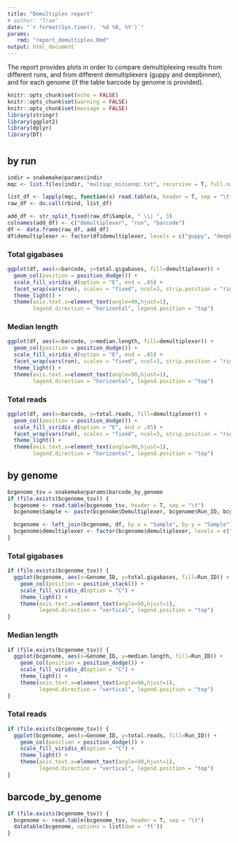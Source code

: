 ```yaml
---
title: "Demultiplex report"
# author: "Tram"
date: "`r format(Sys.time(), '%d %B, %Y')`"
params:
   rmd: "report_demultiplex.Rmd"
output: html_document
---
```

The report provides plots in order to compare demultiplexing results from different runs, and from different demultiplexers (guppy and deepbinner), and for each genome (if the table barcode by genome is provided).

```r
knitr::opts_chunk$set(echo = FALSE)
knitr::opts_chunk$set(warning = FALSE)
knitr::opts_chunk$set(message = FALSE)
library(stringr)
library(ggplot2)
library(dplyr)
library(DT)
```

#  {.tabset .tabset-fade }
## by run
```r
indir = snakemake@params$indir
mqc <- list.files(indir, "multiqc_minionqc.txt", recursive = T, full.names = T)

list_df <- lapply(mqc, function(x) read.table(x, header = T, sep = "\t"))
raw_df <- do.call(rbind, list_df)
```

```r
add_df <- str_split_fixed(raw_df$Sample, " \\| ", 3)
colnames(add_df) <- c("demultiplexer", "run", "barcode")
df <- data.frame(raw_df, add_df)
df$demultiplexer <- factor(df$demultiplexer, levels = c("guppy", "deepbinner"), ordered = F)
```

### Total gigabases

```r
ggplot(df, aes(x=barcode, y=total.gigabases, fill=demultiplexer)) +
  geom_col(position = position_dodge()) +
  scale_fill_viridis_d(option = "E", end = .85) +
  facet_wrap(vars(run), scales = "fixed", ncol=3, strip.position = "right") +
  theme_light() +
  theme(axis.text.x=element_text(angle=90,hjust=1),
        legend.direction = "horizontal", legend.position = "top")
```

### Median length

```r
ggplot(df, aes(x=barcode, y=median.length, fill=demultiplexer)) +
  geom_col(position = position_dodge()) +
  scale_fill_viridis_d(option = "E", end = .85) +
  facet_wrap(vars(run), scales = "fixed", ncol=3, strip.position = "right") +
  theme_light() +
  theme(axis.text.x=element_text(angle=90,hjust=1),
        legend.direction = "horizontal", legend.position = "top")
```

### Total reads

```r
ggplot(df, aes(x=barcode, y=total.reads, fill=demultiplexer)) +
  geom_col(position = position_dodge()) +
  scale_fill_viridis_d(option = "E", end = .85) +
  facet_wrap(vars(run), scales = "fixed", ncol=3, strip.position = "right") +
  theme_light() +
  theme(axis.text.x=element_text(angle=90,hjust=1),
        legend.direction = "horizontal", legend.position = "top")
```

## by genome
```r
bcgenome_tsv = snakemake@params$barcode_by_genome
if (file.exists(bcgenome_tsv)) {
  bcgenome <- read.table(bcgenome_tsv, header = T, sep = "\t")
  bcgenome$Sample <- paste(bcgenome$Demultiplexer, bcgenome$Run_ID, bcgenome$ONT_Barcode, sep = " | ")

  bcgenome <- left_join(bcgenome, df, by.x = "Sample", by.y = "Sample", all.x = T)
  bcgenome$demultiplexer <- factor(bcgenome$demultiplexer, levels = c("guppy", "deepbinner"), ordered = F)
}
```

### Total gigabases

```r
if (file.exists(bcgenome_tsv)) {
  ggplot(bcgenome, aes(x=Genome_ID, y=total.gigabases, fill=Run_ID)) +
    geom_col(position = position_stack()) +
    scale_fill_viridis_d(option = "C") +
    theme_light() +
    theme(axis.text.x=element_text(angle=90,hjust=1),
          legend.direction = "vertical", legend.position = "top")
}
```

### Median length

```r
if (file.exists(bcgenome_tsv)) {
  ggplot(bcgenome, aes(x=Genome_ID, y=median.length, fill=Run_ID)) +
    geom_col(position = position_dodge()) +
    scale_fill_viridis_d(option = "C") +
    theme_light() +
    theme(axis.text.x=element_text(angle=90,hjust=1),
          legend.direction = "vertical", legend.position = "top")
}
```

### Total reads

```r
if (file.exists(bcgenome_tsv)) {
  ggplot(bcgenome, aes(x=Genome_ID, y=total.reads, fill=Run_ID)) +
    geom_col(position = position_dodge()) +
    scale_fill_viridis_d(option = "C") +
    theme_light() +
    theme(axis.text.x=element_text(angle=90,hjust=1),
          legend.direction = "vertical", legend.position = "top")
}
```

## barcode_by_genome
```r
if (file.exists(bcgenome_tsv)) {
  bcgenome <- read.table(bcgenome_tsv, header = T, sep = "\t")
  datatable(bcgenome, options = list(dom = 'ft'))
}
```
